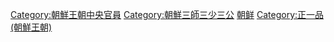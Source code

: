 [[Category:朝鮮王朝中央官員|Category:朝鮮王朝中央官員]]
[[Category:朝鮮三師三少三公|Category:朝鮮三師三少三公]]
[[Category:宰相|朝鲜]]
[[Category:正一品_(朝鮮王朝)|Category:正一品 (朝鮮王朝)]]